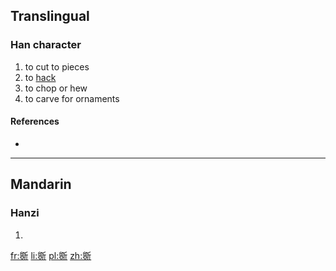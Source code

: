 {{also|斲}}
==Translingual==

===Han character===
{{Han char|rn=69|rad=斤|as=13|sn=17|four=|canj=竹一竹一中 (HMHML)}}

# to cut to pieces
# to [[hack]]
# to chop or hew
# to carve for ornaments

====References====
* {{Han ref|kx=0480.310|dkj=13604|dj=0841.180|hdz=32028.060|uh=65B5|ud=26037}}

----

==Mandarin==

===Hanzi===
{{cmn-hanzi|pin=[[zhuó]] ([[zhuo2]])|wg=cho<sup>2</sup>}}

# {{defn|lang=cmn|sort=斤13}}

[[fr:斵]]
[[li:斵]]
[[pl:斵]]
[[zh:斵]]